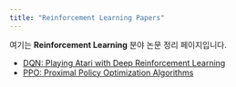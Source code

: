 ```yaml
---
title: "Reinforcement Learning Papers"
---
```


여기는 **Reinforcement Learning** 분야 논문 정리 페이지입니다.

- [DQN: Playing Atari with Deep Reinforcement Learning](2025-08-08-dqn.qmd)
- [PPO: Proximal Policy Optimization Algorithms](2025-08-08-ppo.qmd)

